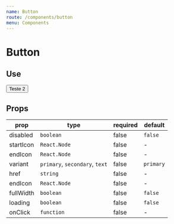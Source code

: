 ```yaml
---
name: Button
route: /components/button
menu: Components
---
```




# Button

## Use

<Playground>
  <Button>Teste 2</Button>
</Playground>

## Props

| prop      | type                           | required | default   |
| --------- | ------------------------------ | -------- | --------- |
| disabled  | `boolean`                      | false    | `false`   |
| startIcon | `React.Node`                   | false    | -         |
| endIcon   | `React.Node`                   | false    | -         |
| variant   | `primary`, `secondary`, `text` | false    | `primary` |
| href      | `string`                       | false    | -         |
| endIcon   | `React.Node`                   | false    | -         |
| fullWidth | `boolean`                      | false    | `false`   |
| loading   | `boolean`                      | false    | `false`   |
| onClick   | `function`                     | false    | -         |
